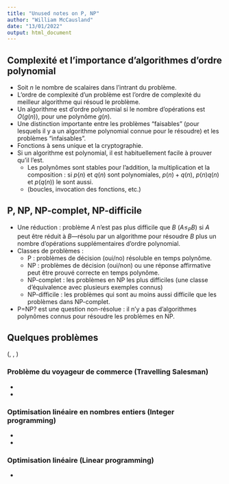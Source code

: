 ```yaml
---
title: "Unused notes on P, NP"
author: "William McCausland"
date: "13/01/2022"
output: html_document
---
```


## Complexité et l'importance d'algorithmes d'ordre polynomial

* Soit $n$ le nombre de scalaires dans l'intrant du problème.
* L'ordre de complexité d'un problème est l'ordre de complexité du meilleur algorithme qui résoud le problème.
* Un algorithme est d'ordre polynomial si le nombre d'opérations est $O(g(n))$, pour une polynôme $g(n)$.
* Une distinction importante entre les problèmes "faisables" (pour lesquels il y a un algorithme polynomial connue pour le résoudre) et les problèmes "infaisables".
* Fonctions à sens unique et la cryptographie.
* Si un algorithme est polynomial, il est habituellement facile à prouver qu'il l'est.
    * Les polynômes sont stables pour l'addition, la multiplication et la composition :
    si $p(n)$ et $q(n)$ sont polynomiales, $p(n) + q(n)$, $p(n)q(n)$ et $p(q(n))$ le sont aussi.
    * (boucles, invocation des fonctions, etc.)

## P, NP, NP-complet, NP-difficile

- Une réduction : problème $A$ n'est pas plus difficile que $B$ ($A \leq_P B$) si $A$ peut être réduit à $B$---résolu par un algorithme pour résoudre $B$ plus un nombre d'opérations supplémentaires d'ordre polynomial.
- Classes de problèmes :
    * P : problèmes de décision (oui/no) résoluble en temps polynôme.
    * NP : problèmes de décision (oui/non) ou une réponse affirmative peut être prouvé correcte en temps polynôme.
    * NP-complet : les problèmes en NP les plus difficiles (une classe d'équivalence avec plusieurs exemples connus)
    * NP-difficile : les problèmes qui sont au moins aussi difficile que les problèmes dans NP-complet.
- P=NP? est une question non-résolue : il n'y a pas d'algorithmes polynômes connus pour résoudre les problèmes en NP.

## Quelques problèmes

\definecolor{amber}{rgb}{1.0,0.75,0.0}
(\textcolor{green}{polynomial}, \textcolor{amber}{NP-complet}, \textcolor{red}{NP-difficile})

### Problème du voyageur de commerce (Travelling Salesman)

\definecolor{amber}{rgb}{1.0,0.75,0.0}
* \textcolor{red}{Trouvez le trajet le plus court qui relie un ensemble de villes.}
* \textcolor{amber}{Y a-t-il un trajet plus court que $L$ qui relie les villes?}

### Optimisation linéaire en nombres entiers (Integer programming)

\definecolor{amber}{rgb}{1.0,0.75,0.0}
* \textcolor{red}{Trouvez la solution optimale ou montrez qu'il n'y a pas de solution.}
* \textcolor{amber}{(Cas spécial de variables binaires) Y a-t-il une solution faisable?}

### Optimisation linéaire (Linear programming)

* \textcolor{green}{Trouvez la solution optimale ou montrez qu'il n'y a pas de solution.}
